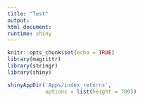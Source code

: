 ```yaml
---
title: "Test"
output: 
html_document: 
runtime: shiny
---
```


```r
knitr::opts_chunk$set(echo = TRUE)
library(magrittr)
library(stringr)
library(shiny)

```

```r
shinyAppDir('Apps/index_returns', 
            options = list(height = 700))

```





